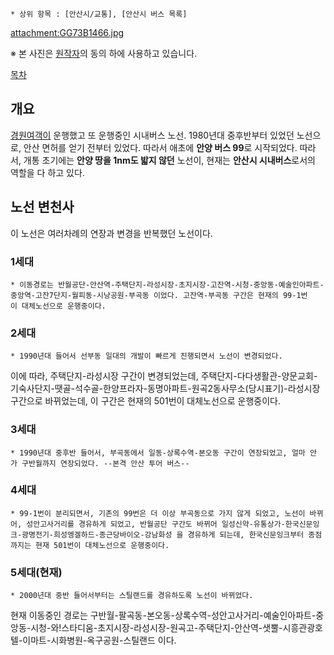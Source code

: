  * 상위 항목 : [안산시/교통], [안산시 버스 목록]

attachment:GG73B1466.jpg

※ 본 사진은 [http://blog.naver.com/trainmaster1 원작자]의 동의 하에 사용하고 있습니다.

[[목차]]

== 개요 ==
[[경원여객]]이 운행했고 또 운행중인 시내버스 노선. 1980년대 중후반부터 있었던 노선으로, 안산 면허를 얻기 전부터 있었다. 따라서 애초에 '''안양 버스 99'''로 시작되었다.
따라서, 개통 초기에는 '''안양 땅을 1nm도 밟지 않던''' 노선이, 현재는 '''안산시 시내버스'''로서의 역할을 다 하고 있다.
== 노선 변천사 ==
이 노선은 여러차례의 연장과 변경을 반복했던 노선이다.

=== 1세대 ===
 * 이동경로는 반월공단-안산역-주택단지-라성시장-초지시장-고잔역-시청-중앙동-예술인아파트-중앙역-고잔7단지-월피동-시낭공원-부곡동 이었다. 고잔역-부곡동 구간은 현재의 99-1번이 대체노선으로 운행중이다.

=== 2세대 ===
 * 1990년대 들어서 선부동 일대의 개발이 빠르게 진행되면서 노선이 변경되었다.
이에 따라, 주택단지-라성시장 구간이 변경되었는데, 주택단지-다다생활관-양문교회-기숙사단지-땟골-석수골-한양프라자-동명아파트-원곡2동사무소(당시표기)-라성시장 구간으로 바뀌었는데, 이 구간은 현재의 501번이 대체노선으로 운행중이다.

=== 3세대 ===
 * 1990년대 중후반 들어서, 부곡동에서 일동-상록수역-본오동 구간이 연장되었고, 얼마 안가 구반월까지 연장되었다. --본격 안산 투어 버스--

=== 4세대 ===
 * 99-1번이 분리되면서, 기존의 99번은 더 이상 부곡동으로 가지 않게 되었고, 노선이 바뀌어, 성안고사거리를 경유하게 되었고, 반월공단 구간도 바뀌어 일성신약-유통상가-한국신문잉크-광명전기-희성엥겔하드-종근당바이오-강남화성 을 경유하게 되는데, 한국신문잉크부터 종점까지는 현재 501번이 대체노선으로 운행중이다.

=== 5세대(현재) ===
 * 2000년대 중반 들어서부터는 스틸랜드를 경유하도록 노선이 바뀌었다.
현재 이동중인 경로는 구반월-팔곡동-본오동-상록수역-성안고사거리-예술인아파트-중앙동-시청-와!스타디움-초지시장-라성시장-원곡고-주택단지-안산역-샛뿔-시흥관광호텔-이마트-시화병원-옥구공원-스틸랜드 이다.
